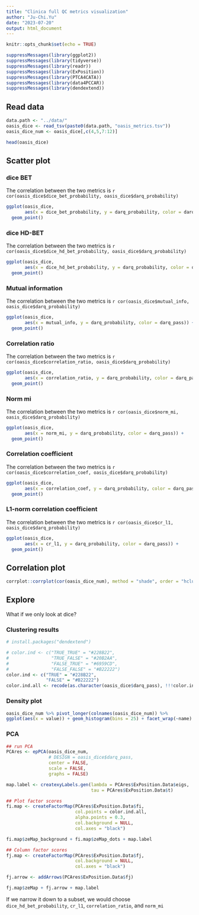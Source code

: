 ```yaml
---
title: "Clinica full QC metrics visualization"
author: "Ju-Chi.Yu"
date: "2023-07-20"
output: html_document
---
```


```r
knitr::opts_chunk$set(echo = TRUE)
```

```r
suppressMessages(library(ggplot2))
suppressMessages(library(tidyverse))
suppressMessages(library(readr))
suppressMessages(library(ExPosition))
suppressMessages(library(PTCA4CATA))
suppressMessages(library(data4PCCAR))
suppressMessages(library(dendextend))
```

## Read data
```r
data.path <- "../data/"
oasis_dice <- read_tsv(paste0(data.path, "oasis_metrics.tsv"))
oasis_dice_num <- oasis_dice[,c(4,5,7:12)]

```

```r
head(oasis_dice)
```

## Scatter plot {.tabset}

### dice BET

The correlation between the two metrics is `r cor(oasis_dice$dice_bet_probability, oasis_dice$darq_probability)`

```r
ggplot(oasis_dice, 
       aes(x = dice_bet_probability, y = darq_probability, color = darq_pass)) +
  geom_point()
```

### dice HD-BET

The correlation between the two metrics is `r cor(oasis_dice$dice_hd_bet_probability, oasis_dice$darq_probability)`

```r
ggplot(oasis_dice, 
       aes(x = dice_hd_bet_probability, y = darq_probability, color = darq_pass)) +
  geom_point()
```
### Mutual information

The correlation between the two metrics is `r cor(oasis_dice$mutual_info, oasis_dice$darq_probability)`

```r
ggplot(oasis_dice, 
       aes(x = mutual_info, y = darq_probability, color = darq_pass)) +
  geom_point()
```

### Correlation ratio

The correlation between the two metrics is `r cor(oasis_dice$correlation_ratio, oasis_dice$darq_probability)`

```r
ggplot(oasis_dice, 
       aes(x = correlation_ratio, y = darq_probability, color = darq_pass)) +
  geom_point()
```

### Norm mi

The correlation between the two metrics is `r cor(oasis_dice$norm_mi, oasis_dice$darq_probability)`

```r
ggplot(oasis_dice, 
       aes(x = norm_mi, y = darq_probability, color = darq_pass)) +
  geom_point()
```

### Correlation coefficient

The correlation between the two metrics is `r cor(oasis_dice$correlation_coef, oasis_dice$darq_probability)`

```r
ggplot(oasis_dice, 
       aes(x = correlation_coef, y = darq_probability, color = darq_pass)) +
  geom_point()
```

### L1-norm correlation coefficient

The correlation between the two metrics is `r cor(oasis_dice$cr_l1, oasis_dice$darq_probability)`

```r
ggplot(oasis_dice, 
       aes(x = cr_l1, y = darq_probability, color = darq_pass)) +
  geom_point()
```

## Correlation plot
```r
corrplot::corrplot(cor(oasis_dice_num), method = "shade", order = "hclust", hclust.method = "ward.D2")
```


## Explore
What if we only look at dice?

### Clustering results
```r
# install.packages("dendextend")

# color.ind <- c("TRUE_TRUE" = "#228B22", 
#                "TRUE_FALSE" = "#20B2AA", 
#                "FALSE_TRUE" = "#6959CD", 
#                "FALSE_FALSE" = "#B22222")
color.ind <- c("TRUE" = "#228B22",
               "FALSE" = "#B22222")
color.ind.all <- recode(as.character(oasis_dice$darq_pass), !!!color.ind)
```

### Density plot
```r
oasis_dice_num %>% pivot_longer(colnames(oasis_dice_num)) %>%
ggplot(aes(x = value)) + geom_histogram(bins = 25) + facet_wrap(~name)
```


### PCA
```r
## run PCA
PCAres <- epPCA(oasis_dice_num, 
                # DESIGN = oasis_dice$darq_pass,
                center = FALSE,
                scale = FALSE,
                graphs = FALSE)

map.label <- createxyLabels.gen(lambda = PCAres$ExPosition.Data$eigs,
                                tau = PCAres$ExPosition.Data$t)
```

```r
## Plot factor scores
fi.map <- createFactorMap(PCAres$ExPosition.Data$fi,
                          col.points = color.ind.all,
                          alpha.points = 0.3,
                          col.background = NULL,
                          col.axes = "black")

fi.map$zeMap_background + fi.map$zeMap_dots + map.label

## Column factor scores
fj.map <- createFactorMap(PCAres$ExPosition.Data$fj,
                          col.background = NULL,
                          col.axes = "black")

fj.arrow <- addArrows(PCAres$ExPosition.Data$fj)

fj.map$zeMap + fj.arrow + map.label
```

If we narrow it down to a subset, we would choose `dice_hd_bet_probability`, `cr_l1`, `correlation_ratio`, and `norm_mi`


